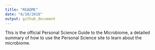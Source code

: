 ```yaml
---
title: "README"
date: "6/10/2018"
output: github_document
---
```



This is the official Personal Science Guide to the Microbiome, a detailed summary of how to use the Personal Science site to learn about the microbiome.


